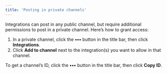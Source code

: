 ```yaml
---
title: 'Posting in private channels'
---
```


Integrations can post in any public channel, but require additional permissions to post in a private channel. Here’s how to grant access:

1. In a private channel, click the **•••** button in the title bar, then click **Integrations**.
2. Click **Add to channel** next to the integration(s) you want to allow in that channel.

To get a channel’s ID, click the **•••** button in the title bar, then click **Copy ID**.
